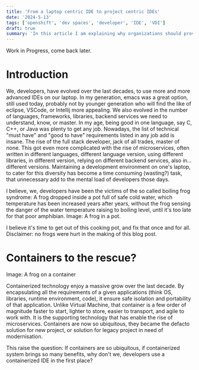 ```yaml
---
title: 'From a laptop centric IDE to project centric IDEs'
date: '2024-5-13'
tags: ['openshift', 'dev spaces', 'developer', 'IDE', 'VDI']
draft: true
summary: 'In this article I am explaining why organizations should provide project specific IDE to their developers (using for example OpenShift Dev Spaces)'
---
```


Work in Progress, come back later.

# Introduction

We, developers, have evolved over the last decades, to use more and more advanced IDEs on our laptop. In my generation, emacs was a
great option, still used today, probably not by younger generation who will find the like of eclipse, VSCode, or Intellij more appealing.
We also evolved in the number of languages, frameworks, libraries, backend services we need to understand, know, or master. In my age,
being good in one language, say C, C++, or Java was plenty to get any job. Nowadays, the list of technical "must have" and "good to have"
requirements listed in any job add is insane. The rise of the full stack developer, jack of all trades, master of none. This got even
more complicated with the rise of microservices, often written in different languages, different language version, using different
libraries, in different version, relying on different backend services, also in... different versions. Maintaining a development environment
on one's laptop, to cater for this diversity has become a time consuming (wasting?) task, that unnecessary add to the mental load
of developers those days.

I believe, we, developers have been the victims of the so called boiling frog syndrome: A frog dropped inside a pot full
of safe cold water, which temperature has been increased years after years, without the frog sensing the danger of the water
temperature raising to boiling level, until it's too late for that poor amphibian.
Image: A frog in a pot.

I believe it's time to get out of this cooking pot, and fix that once and for all.
Disclaimer: no frogs were hurt in the making of this blog post.

# Containers to the rescue?

Image: A frog on a container

Containerized technology enjoy a massive grow over the last decade. By encapsulating all the requirements of a given applications
(think OS, libraries, runtime environment, code), it ensure safe isolation and portability of that application. Unlike Virtual Machine,
that container is a few order of magnitude faster to start, lighter to store, easier to transport, and agile to work with. It is the
supporting technology that has enable the rise of microservices. Containers are now so ubiquitous, they became the defacto
solution for new project, or solution for legacy project in need of modernisation.

This raise the question: If containers are so ubiquitous, if containerized system brings so many benefits, why don't we, developers
use a containerized IDE in the first place?
